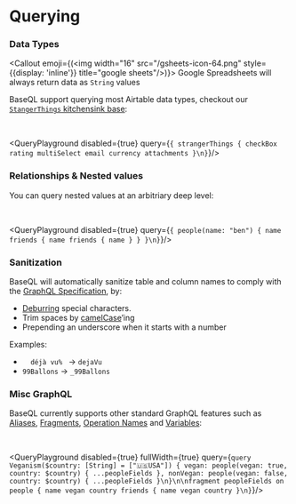 
# Querying

### Data Types
<SupportedBy gsheets={false}/>

<Callout emoji={(<img width="16" src="/gsheets-icon-64.png" style={{display: 'inline'}} title="google sheets"/>)}>
  Google Spreadsheets will always return data as `String` values
</Callout>

BaseQL support querying most Airtable data types, checkout our [`StangerThings` kitchensink base](https://airtable.com/shrjevFPtREOPPxWj):

<br />

<QueryPlayground disabled={true} query={`{
strangerThings {
  checkBox
  rating
  multiSelect
  email
  currency
  attachments
}\n}`}/>

### Relationships & Nested values
<SupportedBy gsheets={false}/>

You can query nested values at an arbitriary deep level:

<br />

<QueryPlayground disabled={true} query={`{
people(name: "ben") {
  name
  friends {
    name
    friends {
      name
    }
  }
}\n}`}/>

### Sanitization
<SupportedBy />

BaseQL will automatically sanitize table and column names to comply with the [GraphQL Specification](http://spec.graphql.org/June2018/#sec-Names), by:
- [Deburring](https://lodash.com/docs/4.17.15#deburr) special characters.
- Trim spaces by [camelCase](https://lodash.com/docs/4.17.15#camelCase)’ing 
- Prepending an underscore when it starts with a number

Examples:

- `   déjà vu%  ` -> `dejaVu`
- `99Ballons` -> `_99Ballons`

### Misc GraphQL
<SupportedBy />

BaseQL currently supports other standard GraphQL features such as [Aliases](https://graphql.org/learn/queries/#aliases),  [Fragments](https://graphql.org/learn/queries/#fragments), [Operation Names](https://graphql.org/learn/queries/#operation-name) and [Variables](https://graphql.org/learn/queries/#variables):

<br />

<QueryPlayground disabled={true} fullWidth={true}
  query={`query Veganism($country: [String] = ["🇺🇸USA"]) {
vegan: people(vegan: true, country: $country) { ...peopleFields },
nonVegan: people(vegan: false, country: $country) { ...peopleFields }\n}\n\nfragment peopleFields on people {
name
vegan
country
friends {
  name
  vegan
  country
}\n}`}/>